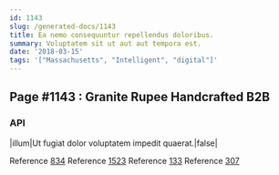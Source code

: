 ```yaml
---
id: 1143
slug: /generated-docs/1143
title: Ea nemo consequuntur repellendus doloribus.
summary: Voluptatem sit ut aut aut tempora est.
date: '2018-03-15'
tags: '["Massachusetts", "Intelligent", "digital"]'
---
```


## Page #1143 : Granite Rupee Handcrafted B2B
### API

|illum|Ut fugiat dolor voluptatem impedit quaerat.|false|

Reference [834](/834)
Reference [1523](/1523)
Reference [133](/133)
Reference [307](/307)



